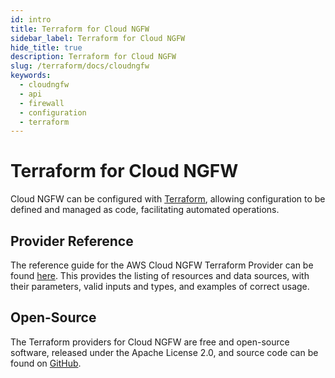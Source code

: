 ```yaml
---
id: intro
title: Terraform for Cloud NGFW
sidebar_label: Terraform for Cloud NGFW
hide_title: true
description: Terraform for Cloud NGFW
slug: /terraform/docs/cloudngfw
keywords:
  - cloudngfw
  - api
  - firewall
  - configuration
  - terraform
---
```



# Terraform for Cloud NGFW

Cloud NGFW can be configured with [Terraform](https://www.terraform.io), allowing configuration to be defined and managed as code, facilitating automated operations.

<!---
This documentation is split into four sections:

- Getting started tutorials: Start here if you are new to Terraform for Cloud NGFW
- How-to guides: Useful for achieving specific real-world objectives or solving specific real-world challenges
- Background info: Higher level content discussing the "why"
- Reference documentation: Lists the modules available for Cloud NGFW, with their correct usage including examples
-->

## Provider Reference

The reference guide for the AWS Cloud NGFW Terraform Provider can be found [here](https://registry.terraform.io/providers/PaloAltoNetworks/cloudngfwaws/latest/docs). This provides the listing of resources and data sources, with their parameters, valid inputs and types, and examples of correct usage.

## Open-Source

The Terraform providers for Cloud NGFW are free and open-source software, released under the Apache License 2.0, and source code can be found on [GitHub](https://github.com/PaloAltoNetworks/terraform-provider-cloudngfwaws).

<Support/>
